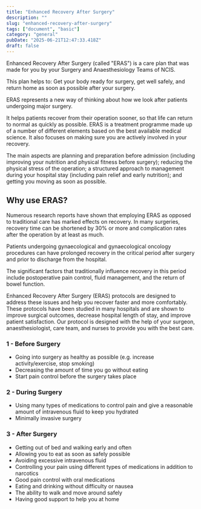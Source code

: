 ```yaml
---
title: "Enhanced Recovery After Surgery"
description: ""
slug: "enhanced-recovery-after-surgery"
tags: ["document", "basic"]
category: "general"
pubDate: "2025-06-21T12:47:33.418Z"
draft: false
---
```


Enhanced Recovery After Surgery (called "ERAS") is a care plan that was made for you by your Surgery and Anaesthesiology Teams of NCIS.

This plan helps to: Get your body ready for surgery, get well safely, and return home as soon as possible after your surgery.

ERAS represents a new way of thinking about how we look after patients undergoing major surgery.

It helps patients recover from their operation sooner, so that life can return to normal as quickly as possible. ERAS is a treatment programme made up of a number of different elements based on the best available medical science. It also focuses on making sure you are actively involved in your recovery.

The main aspects are planning and preparation before admission (including improving your nutrition and physical fitness before surgery); reducing the physical stress of the operation; a structured approach to management during your hospital stay (including pain relief and early nutrition); and getting you moving as soon as possible.

## Why use ERAS?

Numerous research reports have shown that employing ERAS as opposed to traditional care has marked effects on recovery. In many surgeries, recovery time can be shortened by 30% or more and complication rates after the operation by at least as much.

Patients undergoing gynaecological and gynaecological oncology procedures can have prolonged recovery in the critical period after surgery and prior to discharge from the hospital.

The significant factors that traditionally influence recovery in this period include postoperative pain control, fluid management, and the return of bowel function.

Enhanced Recovery After Surgery (ERAS) protocols are designed to address these issues and help you recover faster and more comfortably. These protocols have been studied in many hospitals and are shown to improve surgical outcomes, decrease hospital length of stay, and improve patient satisfaction. Our protocol is designed with the help of your surgeon, anaesthesiologist, care team, and nurses to provide you with the best care.

### 1 - Before Surgery

- Going into surgery as healthy as possible (e.g. increase activity/exercise, stop smoking)
- Decreasing the amount of time you go without eating
- Start pain control before the surgery takes place

### 2 - During Surgery

- Using many types of medications to control pain and give a reasonable amount of intravenous fluid to keep you hydrated
- Minimally invasive surgery

### 3 - After Surgery

- Getting out of bed and walking early and often
- Allowing you to eat as soon as safely possible
- Avoiding excessive intravenous fluid
- Controlling your pain using different types of medications in addition to narcotics
- Good pain control with oral medications
- Eating and drinking without difficulty or nausea
- The ability to walk and move around safely
- Having good support to help you at home
